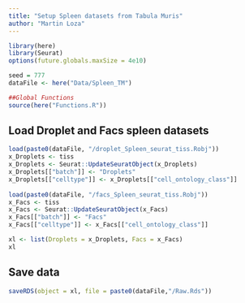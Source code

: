 ```yaml
---
title: "Setup Spleen datasets from Tabula Muris"
author: "Martin Loza"
---
```


```r
library(here)
library(Seurat)
options(future.globals.maxSize = 4e10)

seed = 777 
dataFile <- here("Data/Spleen_TM") 

##Global Functions
source(here("Functions.R"))
```

## Load Droplet and Facs spleen datasets

```r
load(paste0(dataFile, "/droplet_Spleen_seurat_tiss.Robj"))
x_Droplets <- tiss
x_Droplets <- Seurat::UpdateSeuratObject(x_Droplets)
x_Droplets[["batch"]] <- "Droplets"
x_Droplets[["celltype"]] <- x_Droplets[["cell_ontology_class"]]
 
load(paste0(dataFile, "/facs_Spleen_seurat_tiss.Robj"))
x_Facs <- tiss
x_Facs <- Seurat::UpdateSeuratObject(x_Facs)
x_Facs[["batch"]] <- "Facs"
x_Facs[["celltype"]] <- x_Facs[["cell_ontology_class"]]

xl <- list(Droplets = x_Droplets, Facs = x_Facs)
xl
```

## Save data

```r
saveRDS(object = xl, file = paste0(dataFile,"/Raw.Rds"))
```


